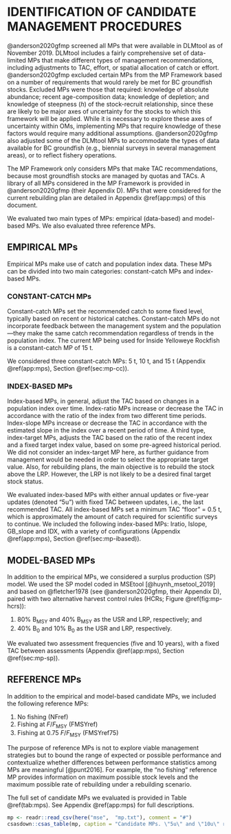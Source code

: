 
# IDENTIFICATION OF CANDIDATE MANAGEMENT PROCEDURES  {#sec:mp}

@anderson2020gfmp screened all MPs that were available in DLMtool as of November 2019.
DLMtool includes a fairly comprehensive set of data-limited MPs that make different types of management recommendations, including adjustments to TAC, effort, or spatial allocation of catch or effort.
@anderson2020gfmp excluded certain MPs from the MP Framework based on a number
of requirements that would rarely be met for BC groundfish stocks.
Excluded MPs were those that required: knowledge of absolute abundance; recent age-composition data; knowledge of depletion; and knowledge of steepness (*h*) of the stock-recruit relationship, since these are likely to be major axes of uncertainty for the stocks to which this framework will be applied.
While it is necessary to explore these axes of uncertainty within OMs, implementing MPs that require knowledge of these factors would require many additional assumptions.
@anderson2020gfmp also adjusted some of the DLMtool MPs to accommodate the types of data available for BC groundfish (e.g., biennial surveys in several management areas), or to reflect fishery operations.

The MP Framework only considers MPs that make TAC recommendations, because most groundfish stocks are managed by quotas and TACs.
A library of all MPs considered in the MP Framework is provided in @anderson2020gfmp (their Appendix D).
MPs that were considered for the current rebuilding plan are detailed in Appendix \@ref(app:mps) of this document.

We evaluated two main types of MPs: empirical (data-based) and model-based MPs.
We also evaluated three reference MPs.

## EMPIRICAL MPs

Empirical MPs make use of catch and population index data.
These MPs can be divided into two main categories: constant-catch MPs and index-based MPs.

### CONSTANT-CATCH MPs

Constant-catch MPs set the recommended catch to some fixed level, typically based on recent or historical catches.
Constant-catch MPs do not incorporate feedback between the management system and the population---they make the same catch recommendation regardless of trends in the population index.
The current MP being used for Inside Yelloweye Rockfish is a constant-catch MP of 15 t.

We considered three constant-catch MPs: 5 t, 10 t, and 15 t (Appendix \@ref(app:mps), Section \@ref(sec:mp-cc)).

### INDEX-BASED MPs 

Index-based MPs, in general, adjust the TAC based on changes in a population index over time.
Index-ratio MPs increase or decrease the TAC in accordance with the ratio of the index from two different time periods.
Index-slope MPs increase or decrease the TAC in accordance with the estimated slope in the index over a recent period of time. 
A third type, index-target MPs, adjusts the TAC based on the ratio of the recent index and a fixed target index value, based on some pre-agreed historical period.
We did not consider an index-target MP here, as further guidance from management would be needed in order to select the appropriate target value.
Also, for rebuilding plans, the main objective is to rebuild the stock above the LRP.
However, the LRP is not likely to be a desired final target stock status.

We evaluated index-based MPs with either annual updates or five-year updates (denoted "5u") with fixed TAC between updates, i.e., the last recommended TAC. 
All index-based MPs set a minimum TAC "floor" = 0.5 t, which is approximately the amount of catch required for scientific surveys to continue.
We included the following index-based MPs: Iratio, Islope, GB_slope and IDX, with a variety of configurations (Appendix \@ref(app:mps), Section \@ref(sec:mp-ibased)).

## MODEL-BASED MPs

In addition to the empirical MPs, we considered a surplus production (SP) model.
We used the SP model coded in MSEtool [@huynh_msetool_2019] and based on @fletcher1978 (see @anderson2020gfmp, their Appendix D), paired with two alternative harvest control rules (HCRs; Figure \@ref(fig:mp-hcrs)):

1. 80% B~MSY~ and 40% B~MSY~ as the USR and LRP, respectively; and
2. 40% B~0~ and 10% B~0~ as the USR and LRP, respectively.

We evaluated two assessment frequencies (five and 10 years), with a fixed TAC between assessments (Appendix \@ref(app:mps), Section \@ref(sec:mp-sp)).

## REFERENCE MPs

In addition to the empirical and model-based candidate MPs, we included the following reference MPs:

1. No fishing (NFref)
2. Fishing at *F*/*F*~MSY~ (FMSYref)
3. Fishing at 0.75 *F*/*F*~MSY~ (FMSYref75)

The purpose of reference MPs is not to explore viable management strategies but to bound the range of expected or possible performance and contextualize whether differences between performance statistics among MPs are meaningful [@punt2016].
For example, the "no fishing" reference MP provides information on maximum possible stock levels and the maximum possible rate of rebuilding under a rebuilding scenario.

The full set of candidate MPs we evaluated is provided in Table \@ref(tab:mps). See Appendix \@ref(app:mps) for full descriptions.

\clearpage

```r
mp <- readr::read_csv(here("mse",  "mp.txt"), comment = "#")
csasdown::csas_table(mp, caption = "Candidate MPs. \"5u\" and \"10u\" refer to every-five- and every-10-year update intervals; the other MPs were applied annually. Other numbers refer to MP configurations.", col_names = c("Management procedure", "MP type"))
```


